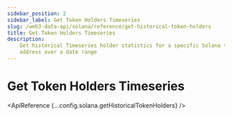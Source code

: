 ```yaml
---
sidebar_position: 2
sidebar_label: Get Token Holders Timeseries
slug: /web3-data-api/solana/reference/get-historical-token-holders
title: Get Token Holders Timeseries
description:
    Get historical Timeseries holder statistics for a specific Solana token
    address over a date range
---
```



# Get Token Holders Timeseries

<EthereumApiBanner
    customTitle="Looking for token holders timeseries on EVM?"
    customText="Access historical token holder statistics on EVM using our API."
    customButtonText="Explore EVM API"
    customButtonLink="/web3-data-api/evm/reference/get-historical-token-holders"
/>

<ApiReference {...config.solana.getHistoricalTokenHolders} />
